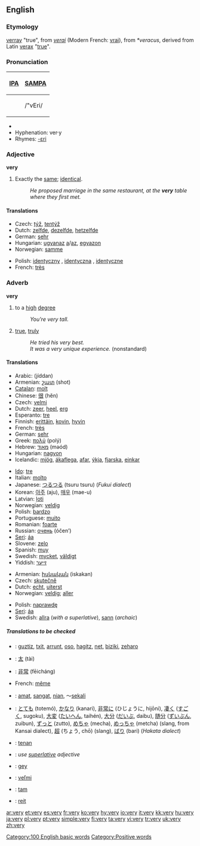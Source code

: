 {{wikipedia}}
==English==

{{rank|than|some|other|67|very|upon|man|may}}

===Etymology===
{{ME.}} [[verray]] "true", from {{OF.}} ''[[verai]]'' (Modern French: [[vrai]]), from {{VL.}} ''*veracus'', derived from Latin [[verax]] "[[true]]".

===Pronunciation===
{| border=1 cellpadding=5
! [[w:IPA|IPA]] !! [[w:SAMPA|SAMPA]]
|-
| {{IPAchar|/ˈvɛri/}} || /"vEri/
|}
*{{audio|en-us-very.ogg|Audio (US)}}
*Hyphenation: ver&middot;y
*Rhymes: [[Rhymes:English:-ɛri|-ɛri]]

===Adjective===
'''very'''

# Exactly the [[same]]; [[identical]].
#:''He proposed marriage in the same restaurant, at the '''very''' table where they first met.''

====Translations====
{{top}}
*Czech: [[týž]], [[tentýž]]
*Dutch: [[zelfde]], [[dezelfde]], [[hetzelfde]]
*German: [[sehr]]
*Hungarian: [[ugyanaz]] [[a]]/[[az]], [[egyazon]]
*Norwegian: [[samme]]
{{mid}}
*Polish: [[identyczny]] {{m}}, [[identyczna]] {{f}}, [[identyczne]] {{n}}
*French: [[très]]
{{bottom}}

===Adverb===
'''very'''

# to a [[high]] [[degree]]
#:''You're very tall.''
# [[true]], [[truly]]
#:''He tried his very best.''
#:''It was a very unique experience.'' (nonstandard)

====Translations====
{{trans-top|to a high degree}}
*Arabic: {{ARchar|[[جدا|جِدًا]]}} (jíddan)
*Armenian: [[շատ]] (shot)
*[[Catalan]]: [[molt]]
*Chinese: [[很]] (hĕn)
*Czech: [[velmi]]
*Dutch: [[zeer]], [[heel]], [[erg]]
*Esperanto: [[tre]]
*Finnish: [[erittäin]], [[kovin]], [[hyvin]]
*French: [[très]]
*German: [[sehr]]
*Greek: [[πολύ]] (polý)
*Hebrew: [[מאוד]] (məód)
*Hungarian: [[nagyon]]
*Icelandic: [[mjög]], [[ákaflega]], [[afar]], [[ýkja]], [[fjarska]], [[einkar]]
{{trans-mid}}
*[[Ido]]: [[tre]]
*Italian: [[molto]]
*Japanese: [[つるつる]] (tsuru tsuru) (''Fukui dialect'')
*Korean: [[아주]] (aju), [[매우]] (mae-u)
*Latvian: [[ļoti]]
*Norwegian: [[veldig]]
*Polish: [[bardzo]]
*Portuguese: [[muito]]
*Romanian: [[foarte]]
*Russian: [[очень]] (óčen’)
*[[Seri]]: [[áa]]
*Slovene: [[zelo]]
*Spanish: [[muy]]
*Swedish: [[mycket]], [[väldigt]]
*Yiddish: [[זייער]]
{{trans-bottom}}

{{trans-top|true, truly}}
*Armenian: [[իսկական]] (iskakan)
*Czech: [[skutečně]]
*Dutch: [[echt]], [[uiterst]]
*Norwegian: [[veldig]]; [[aller]]
{{trans-mid}}
*Polish: [[naprawdę]]
*[[Seri]]: [[áa]]
*Swedish: [[allra]] (''with a superlative''), [[sann]] (''archaic'')
{{trans-bottom}}

=====Translations to be checked=====
{{checktrans}}
{{top}}
*{{ttbc|Basque}}: [[guztiz]], [[txit]], [[arrunt]], [[oso]], [[hagitz]], [[net]], [[biziki]], [[zeharo]]
*{{ttbc|CJKV Characters}}: [[太]] (tài)
*{{ttbc|Chinese}}: [[非常]] (fēicháng)
*French: [[même]]
*{{ttbc|Indonesian}}: [[amat]], [[sangat]], [[nian]], ～[[sekali]]
*{{ttbc|Japanese}}: [[とても]] (totemó), [[かなり]] (kanari), [[非常に]] (ひじょうに, hijōni), [[凄く]] ([[すごく]], sugoku), [[大変]] ([[たいへん]], taihén), [[大分]] ([[だいぶ]], daibu), [[随分]] ([[ずいぶん]], zuibun), [[ずっと]] (zutto), [[めちゃ]] (mecha), [[めっちゃ]] (metcha) (slang, from Kansai dialect), [[超]] (ちょう, chō) (slang), [[ばり]] (bari) (''Hakata dialect'')
{{mid}}
*{{ttbc|Javanese}}: [[tenan]]
*{{ttbc|Latin}}: ''use [[superlative]] adjective''
*{{ttbc|Scots}}: [[gey]]
*{{ttbc|Slovak}}: [[veľmi]]
*{{ttbc|Turkish}}: [[tam]]
*{{ttbc|Welsh}}: [[reit]]
{{bottom}}

[[Category:100 English basic words]]
[[Category:Positive words]]

[[ar:very]]
[[et:very]]
[[es:very]]
[[fr:very]]
[[ko:very]]
[[hy:very]]
[[io:very]]
[[it:very]]
[[kk:very]]
[[hu:very]]
[[ja:very]]
[[pl:very]]
[[pt:very]]
[[simple:very]]
[[fi:very]]
[[ta:very]]
[[vi:very]]
[[tr:very]]
[[uk:very]]
[[zh:very]]